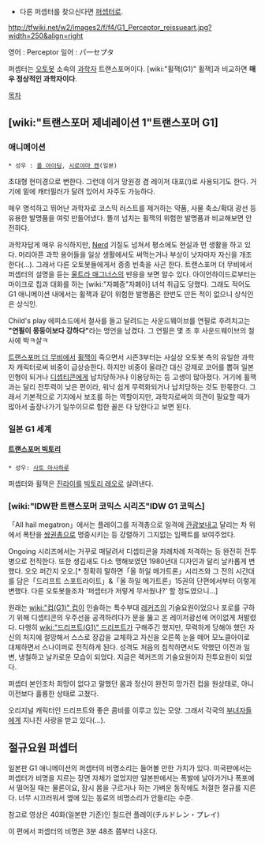 * 다른 퍼셉터를 찾으신다면 [[퍼셉터]]로.

http://tfwiki.net/w2/images2/f/f4/G1_Perceptor_reissueart.jpg?width=250&align=right

영어 : Perceptor
일어 : パ一セプタ

퍼셉터는 [[오토봇]] 소속의 [[과학자]] 트랜스포머이다.
[wiki:"휠잭(G1)" 휠잭]과 비교하면 '''매우 정상적인 과학자이다'''.

[[목차]]

== [wiki:"트랜스포머 제네레이션 1"트랜스포머 G1] ==
=== 애니메이션 ===
 * 성우 : [[폴 아이딩]], [[시로야마 켄]](일본)

초대형 현미경으로 변한다. 그런데 이거 망원경 겸 레이저 대포(!)로 사용되기도 한다. 거기에 밑에 캐터필러가 달려 있어서 자주도 가능하다.

매우 명석하고 뛰어난 과학자로 코스믹 러스트를 제거하는 약품, 사물 축소/확대 광선 등 유용한 발명품을 여럿 만들어냈다. 똘끼 넘치는 휠잭의 위험한 발명품과 비교해보면 안전하다.

과학자답게 매우 유식하지만, [[Nerd]] 기질도 넘쳐서 평소에도 현실과 먼 생활을 하고 있다. 머리아픈 과학 용어들을 일상 생활에서도 써먹는거나 부상이 낫자마자 자신을 개조한다(…). 그래서 다른 오토봇들에게서 종종 빈축을 사곤 한다. 트랜스포머 더 무비에서 퍼셉터의 설명을 듣는 [[울트라 매그너스]]의 반응을 보면 알수 있다. 아이언하이드로부터는 마이크로 칩과 대화를 하는 [wiki:"자폐증"자폐아] 녀석 취급도 당했다. 그래도 적어도 G1 애니메이션 내에서는 휠잭과 같이 위험한 발명품은 한번도 만든 적이 없으니 상식인은 상식인.  

Child's play 에피소드에서 철사를 들고 달려드는 사운드웨이브를 연필로 후려치고는 '''"연필이 몽둥이보다 강하다"'''라는 명언을 남겼다. 그 연필은 몇 초 후 사운드웨이브의 철사에 박ㅋ살ㅋ

[[트랜스포머 더 무비]]에서 [[휠잭]]이 죽으면서 시즌3부터는 사실상 오토봇 측의 유일한 과학자 캐릭터로써 비중이 급상승한다. 하지만 비중이 올라간 대신 강제로 코어를 뽑혀 일본 인형이 되거나 [[디셉티콘]]에게 납치당하거나 이용당하는 등 고생이 많아졌다. 거기에 휠잭과는 달리 전투력이 낮은 편이라, 워낙 쉽게 무력화되거나 납치당하는 것도 한몫한다. 그래서 기본적으로 기지에서 보조를 하는 역할이지만, 과학자로써의 의견이 필요할 때가 많아서 출장나가기 일쑤이므로 험한 꼴은 다 당한다고 보면 된다.  

=== 일본 G1 세계 ===
==== [[트랜스포머 빅토리]] ====
 * 성우: [[사토 마사하루]]

퍼셉터와 휠잭은 [[진라이]]를 [[빅토리 레오]]로 살려낸다.

=== [wiki:"IDW판 트랜스포머 코믹스 시리즈"IDW G1 코믹스] ===
「All hail megatron」에서는 플레이그를 저격총으로 일격에 [[관광]]보내고 달리는 차 위에서 폭탄을 [[쌍권총]]으로 명중시키는 등 강렬하기 그지없는 임팩트를 보여주었다. 

Ongoing 시리즈에서는 거꾸로 매달려서 디셉티콘을 차례차례 저격하는 등 완전히 전투병으로 전직한다. 또한 생김새도 다소 맹해보였던 1980년대 디자인과 달리 날카롭게 변했다. 오오 퍼간지 오오.[* 정확히 말하면「올 하일 메가트론」시리즈와 그 전의 시간대를 담은「드리프트 스포트라이트」&「올 하일 메가트론」15권의 단편에서부터 이렇게 변했다. 다른 오토봇들조차 '퍼셉터가 저렇게 무서웠나?' 할 정도였으니…]

원래는 [[wiki:"컵(G1)" 컵]]이 인솔하는 특수부대 [[레커즈]]의 기술요원이었으나 포로를 구하기 위해 디셉티콘의 우주선을 공격하려다가 문을 뚫고 온 레이저광선에 어이없게 처발렸다. 다행히 [[wiki:"드리프트(G1)" 드리프트]]가 구해주긴 했지만, 무력하게 당해야 했던 자신의 처지에 절망해서 스스로 장갑을 교체하고 자신을 오른쪽 눈을 떼어 모노클아이로 대체하면서 스나이퍼로 전직하게 된다. 성격도 처음의 침착하면서도 약했던 이전과 일변, 냉철하고 날카로운 모습이 되었다. 지금은 렉커즈의 기술요원이자 전투요원이 되었다.

퍼셉터 본인조차 희망이 없다고 말했던 몸과 정신이 완전히 망가진 컵을 원상태로, 아니 이전보다 훌륭한 상태로 고쳤다.

오리지널 캐릭터인 드리프트와 좋은 콤비를 이루고 있는 모양. 그래서 각국의 [[부녀자]]들에게 지나친 사랑을 받고 있다(…).

== 절규요원 퍼셉터 ==
일본판 G1 애니메이션의 퍼셉터의 비명소리는 들어볼 만한 가치가 있다. 미국판에서는 퍼셉터가 비명을 지르는 장면 자체가 없었지만 일본판에서는 폭발에 날아가거나 폭포에서 떨어질 때는 물론이요, 잠시 몸을 구르거나 하는 가벼운 동작에도 처절한 절규를 지른다. 너무 시끄러워서 옆에 있는 동료의 비명소리가 안들리는 수준. 

{{{#!html
<script type="text/javascript" src="http://ext.nicovideo.jp/thumb_watch/sm1162729"></script><noscript><a href="http://www.nicovideo.jp/watch/sm1162729">【ニコニコ動画】戦え！　超ロボット生命体トランスフォーマー 第40話</a></noscript>
}}}

참고로 영상은 40화(일본판 기준)인 칠드런 플레이(チルドレン・プレイ)

이 편에서 퍼셉터의 비명은 3분 48초 쯤부터 나온다.
